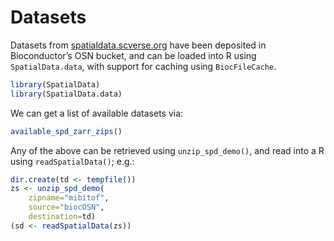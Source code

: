 # Datasets

Datasets from [spatialdata.scverse.org](https://spatialdata.scverse.org/en/latest/tutorials/notebooks/datasets/README.html) have been deposited in Bioconductor's OSN bucket, and can be loaded into R using `SpatialData.data`, with support for caching using `BiocFileCache`.

```r
library(SpatialData)
library(SpatialData.data)
```

We can get a list of available datasets via:

```r
available_spd_zarr_zips()
```

Any of the above can be retrieved using `unzip_spd_demo()`, and read into a R using `readSpatialData()`; e.g.:

```r
dir.create(td <- tempfile())
zs <- unzip_spd_demo(
    zipname="mibitof", 
    source="biocOSN",
    destination=td)
(sd <- readSpatialData(zs))
```
